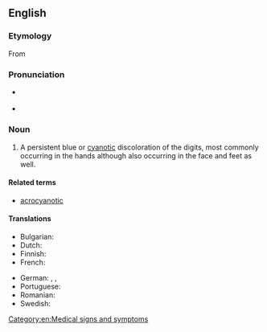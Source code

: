 ==English==

===Etymology===
From {{prefix|en|acro|cyanosis}}

===Pronunciation===
* {{a|US}} {{IPA|/ˌæ.kɹoʊ.ˌsaɪ.ə.ˈnoʊ.sɪs/|lang=en}}
* {{audio|En-us-acrocyanosis.ogg|Audio (US)|lang=en}}

===Noun===
{{wikipedia}}
{{en-noun|~|acrocyanoses}}

# {{lb|en|pathology}} A persistent blue or [[cyanotic]] discoloration of the digits, most commonly occurring in the hands although also occurring in the face and feet as well.

====Related terms====
* [[acrocyanotic]]

====Translations====
{{trans-top|acrocyanosis}}
* Bulgarian: {{t|bg|акроцианоза|f}}
* Dutch: {{t+|nl|acrocyanose}}
* Finnish: {{t|fi|akrosyanoosi}}
* French: {{t+|fr|acrocyanose}}
{{trans-mid}}
* German: {{t|de|Akrozyanose}}, {{t|de|Akroasphyxie}}, {{t|de|Acroasphyxia}}
* Portuguese: {{t|pt|acrocianose}}
* Romanian: {{t+|ro|acrocianoză}}
* Swedish: {{t|sv|akrocyanos|c}}
{{trans-bottom}}

[[Category:en:Medical signs and symptoms]]